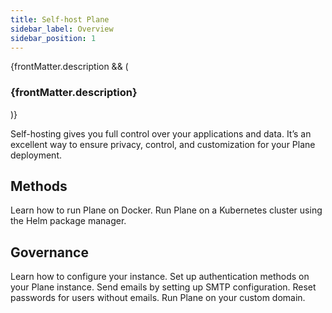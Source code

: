 ```yaml
---
title: Self-host Plane
sidebar_label: Overview
sidebar_position: 1
---
```


{frontMatter.description && (
  <h3 className="description">{frontMatter.description}</h3>
)}


Self-hosting gives you full control over your applications and data. It’s an
excellent way to ensure privacy, control, and customization for your Plane
deployment.

## Methods

<CardGroup cols={2}>
  <Card title="Docker" icon="FaDocker" href="/self-hosting/methods/docker-compose">
    Learn how to run Plane on Docker.
  </Card>
  <Card title="Kubernetes" icon="FaCog" href="/self-hosting/methods/kubernetes">
    Run Plane on a Kubernetes cluster using the Helm package manager.
  </Card>
</CardGroup>

## Governance

<CardGroup cols={2}>
  <Card
    title="Instance Admin and God Mode"
    icon="FaToolbox"
    href="/self-hosting/govern/instance-admin"
  >
    Learn how to configure your instance.
  </Card>
  <Card
    title="Authentication"
    icon="FaKey"
    href="/self-hosting/govern/authentication"
  >
    Set up authentication methods on your Plane instance.
  </Card>
  <Card
    title="Communication"
    icon="FaPaperPlane"
    href="/self-hosting/govern/communication"
  >
    Send emails by setting up SMTP configuration.
  </Card>
  <Card
    title="Reset Password"
    icon="FaUnlock"
    href="/self-hosting/govern/authentication/reset-password"
  >
    Reset passwords for users without emails.
  </Card>
  <Card
    title="Branding"
    icon="FaPaintRoller"
    href="/self-hosting/govern/custom-domain"
  >
    Run Plane on your custom domain.
  </Card>
</CardGroup>

